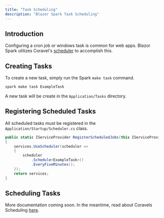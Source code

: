 ```yaml
---
title: "Task Scheduling"
description: "Blazor Spark Task Scheduling"
---
```


## Introduction
Configuring a cron job or windows task is common for web apps. Blazor Spark utilizes Coravel's [scheduler](https://docs.coravel.net/Scheduler/) to accomplish this.

## Creating Tasks
To create a new task, simply run the Spark  `make task` command.

```bash
spark make task ExampleTask
```

A new task will be create in the `Application/Tasks` directory.

## Registering Scheduled Tasks
All scheduled tasks must be registered in the `Application/Startup/Scheduler.cs` class.
```csharp
public static IServiceProvider RegisterScheduledJobs(this IServiceProvider services)
{
    services.UseScheduler(scheduler =>
    {
        scheduler
            .Schedule<ExampleTask>()
            .EveryFiveMinutes();
    });
    return services;
}
```

## Scheduling Tasks
More documentation coming soon. In the meantime, read about Coravels Scheduling [here](https://docs.coravel.net/Scheduler/).